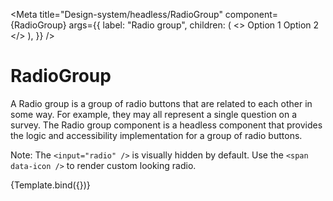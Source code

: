 

<Meta
  title="Design-system/headless/RadioGroup"
  component={RadioGroup}
  args={{
    label: "Radio group",
    children: (
      <>
        <Radio value="option 1">Option 1</Radio>
        <Radio value="option 2">Option 2</Radio>
      </>
    ),
  }}
/>


# RadioGroup

A Radio group is a group of radio buttons that are related to each other in some way. For example, they may all represent a single question on a survey. The Radio group component is a headless component that provides the logic and accessibility implementation for a group of radio buttons.

Note: The `<input="radio" />` is visually hidden by default. Use the `<span data-icon />` to render custom looking radio.

<Canvas>
  <Story name="RadioGroup">{Template.bind({})}</Story>
</Canvas>

<ArgsTable story="RadioGroup" of={RadioGroup} />

